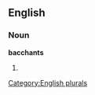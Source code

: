 
==English==

===Noun===
'''bacchants'''

# {{plural of|[[bacchant]]}}

[[Category:English plurals]]